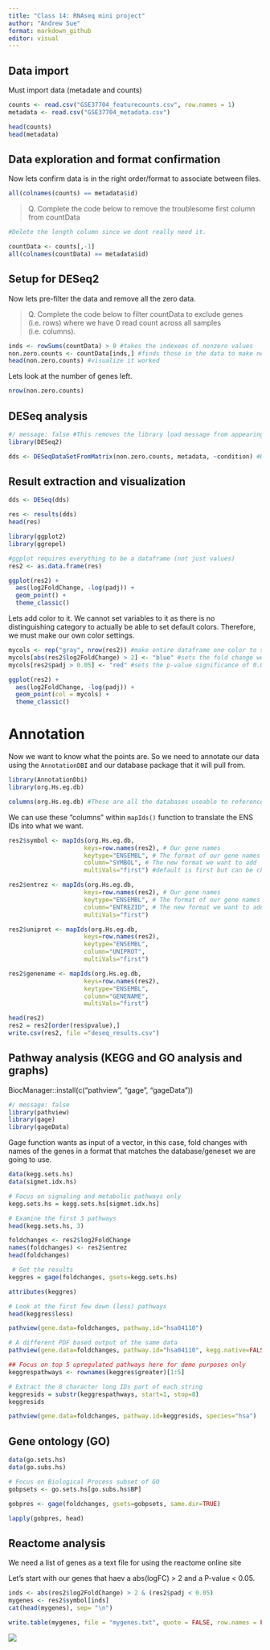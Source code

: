 ```yaml
---
title: "Class 14: RNAseq mini project"
author: "Andrew Sue"
format: markdown_github
editor: visual
---
```


## Data import

Must import data (metadate and counts)

```r
counts <- read.csv("GSE37704_featurecounts.csv", row.names = 1)
metadata <- read.csv("GSE37704_metadata.csv")
```

```r
head(counts)
head(metadata)
```

## Data exploration and format confirmation

Now lets confirm data is in the right order/format to associate between files.

```r
all(colnames(counts) == metadata$id)
```

> Q. Complete the code below to remove the troublesome first column from countData

```r
#Delete the length column since we dont really need it. 

countData <- counts[,-1]
all(colnames(countData) == metadata$id)
```

## Setup for DESeq2

Now lets pre-filter the data and remove all the zero data.

> Q. Complete the code below to filter countData to exclude genes (i.e. rows) where we have 0 read count across all samples (i.e. columns).

```r
inds <- rowSums(countData) > 0 #takes the indexees of nonzero values
non.zero.counts <- countData[inds,] #finds those in the data to make new dataaset 
head(non.zero.counts) #visualize it worked 
```

Lets look at the number of genes left.

```r
nrow(non.zero.counts)
```

## DESeq analysis

```r
#/ message: false #This removes the library load message from appearing
library(DESeq2)
```

```r
dds <- DESeqDataSetFromMatrix(non.zero.counts, metadata, ~condition) #Design is what the colData reperesents to the countData
```

## Result extraction and visualization

```r
dds <- DESeq(dds)
```

```r
res <- results(dds)
head(res)
```

```r
library(ggplot2)
library(ggrepel)
```

```r
#ggplot requires everything to be a dataframe (not just values)
res2 <- as.data.frame(res)
```

```r
ggplot(res2) +
  aes(log2FoldChange, -log(padj)) + 
  geom_point() + 
  theme_classic()
```

Lets add color to it. We cannot set variables to it as there is no distinguishing category to actually be able to set default colors. Therefore, we must make our own color settings.

```r
mycols <- rep("gray", nrow(res2)) #make entire dataframe one color to start
mycols[abs(res2$log2FoldChange) > 2] <- "blue" #sets the fold change we care about
mycols[res2$padj > 0.05] <- "red" #sets the p-value significance of 0.05 
```

```r
ggplot(res2) +
  aes(log2FoldChange, -log(padj)) + 
  geom_point(col = mycols) + 
  theme_classic()
```

# Annotation

Now we want to know what the points are. So we need to annotate our data using the `AnnotationDBI` and our database package that it will pull from.

```r
library(AnnotationDbi)
library(org.Hs.eg.db)
```

```r
columns(org.Hs.eg.db) #These are all the databases useable to reference
```

We can use these "columns" within `mapIds()` function to translate the ENS IDs into what we want.

```r
res2$symbol <- mapIds(org.Hs.eg.db,
                     keys=row.names(res2), # Our gene names
                     keytype="ENSEMBL", # The format of our gene names
                     column="SYMBOL", # The new format we want to add
                     multiVals="first") #default is first but can be changed

res2$entrez <- mapIds(org.Hs.eg.db,
                     keys=row.names(res2), # Our gene names
                     keytype="ENSEMBL", # The format of our gene names
                     column="ENTREZID", # The new format we want to add
                     multiVals="first")

res2$uniprot <- mapIds(org.Hs.eg.db,
                     keys=row.names(res2),
                     keytype="ENSEMBL",
                     column="UNIPROT",
                     multiVals="first")

res2$genename <- mapIds(org.Hs.eg.db,
                     keys=row.names(res2),
                     keytype="ENSEMBL",
                     column="GENENAME",
                     multiVals="first")
```

```r
head(res2)
res2 = res2[order(res$pvalue),]
write.csv(res2, file ="deseq_results.csv")
```

## Pathway analysis (KEGG and GO analysis and graphs)

BiocManager::install(c("pathview", "gage", "gageData"))

```r
#/ message: false
library(pathview)
library(gage)
library(gageData)
```

Gage function wants as input of a vector, in this case, fold changes with names of the genes in a format that matches the database/geneset we are going to use.

```r
data(kegg.sets.hs)
data(sigmet.idx.hs)

# Focus on signaling and metabolic pathways only
kegg.sets.hs = kegg.sets.hs[sigmet.idx.hs]

# Examine the first 3 pathways
head(kegg.sets.hs, 3)
```

```r
foldchanges <- res2$log2FoldChange
names(foldchanges) <- res2$entrez
head(foldchanges)
```

```r
 # Get the results
keggres = gage(foldchanges, gsets=kegg.sets.hs)
```

```r
attributes(keggres)
```

```r
# Look at the first few down (less) pathways
head(keggres$less)
```

```r
pathview(gene.data=foldchanges, pathway.id="hsa04110")
```

```r
# A different PDF based output of the same data
pathview(gene.data=foldchanges, pathway.id="hsa04110", kegg.native=FALSE)
```

```r
## Focus on top 5 upregulated pathways here for demo purposes only
keggrespathways <- rownames(keggres$greater)[1:5]

# Extract the 8 character long IDs part of each string
keggresids = substr(keggrespathways, start=1, stop=8)
keggresids
```

```r
pathview(gene.data=foldchanges, pathway.id=keggresids, species="hsa")
```

## Gene ontology (GO)

```r
data(go.sets.hs)
data(go.subs.hs)

# Focus on Biological Process subset of GO
gobpsets <- go.sets.hs[go.subs.hs$BP]

gobpres <- gage(foldchanges, gsets=gobpsets, same.dir=TRUE)

lapply(gobpres, head)
```

## Reactome analysis

We need a list of genes as a text file for using the reactome online site

Let's start with our genes that haev a abs(logFC) \> 2 and a P-value \< 0.05.

```r
inds <- abs(res2$log2FoldChange) > 2 & (res2$padj < 0.05)
mygenes <- res2$symbol[inds]
cat(head(mygenes), sep= "\n")
```

```r
write.table(mygenes, file = "mygenes.txt", quote = FALSE, row.names = FALSE, col.names = FALSE)
```

![](R-HSA-68886.png)
